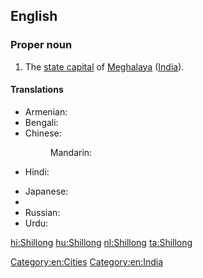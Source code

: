 ==English==
{{wikipedia}}

===Proper noun===
{{en-proper noun}}

# The [[state capital]] of [[Meghalaya]] ([[India]]).

====Translations====
{{trans-top|capital of Meghalaya, India}}
* Armenian: {{t-|hy|Շիլոնգ|tr=Šilong}}
* Bengali: {{t-|bn|শিলং|sc=Beng}}
* Chinese:
*: Mandarin: {{t|cmn|西隆|tr=Xīlóng|sc=Hani}}
* Hindi: {{t-|hi|शिलांग|tr=śilāṅg}}
{{trans-mid}}
* Japanese: {{t-|ja|シロン|tr=Shiron}}
* {{trreq|Punjabi}}
* Russian: {{t-|ru|Шиллонг|m|tr=Šillóng}}
* Urdu: {{t-|ur|شیلانگ|tr=śilāṅg}}
{{trans-bottom}}

[[Category:en:Cities]]
[[Category:en:India]]

[[hi:Shillong]]
[[hu:Shillong]]
[[nl:Shillong]]
[[ta:Shillong]]